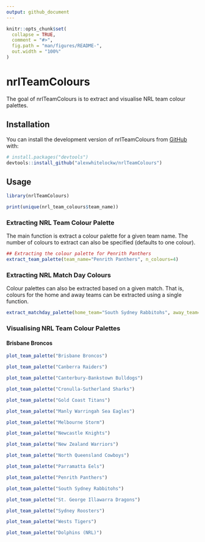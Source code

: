 ```yaml
---
output: github_document
---
```


<!-- README.md is generated from README.Rmd. Please edit that file -->

```r
knitr::opts_chunk$set(
  collapse = TRUE,
  comment = "#>",
  fig.path = "man/figures/README-",
  out.width = "100%"
)
```

# nrlTeamColours

<!-- badges: start -->
<!-- badges: end -->

The goal of nrlTeamColours is to extract and visualise NRL team colour palettes.

## Installation

You can install the development version of nrlTeamColours from [GitHub](https://github.com/) with:

``` r
# install.packages("devtools")
devtools::install_github("alexwhitelockw/nrlTeamColours")
```

## Usage

```r
library(nrlTeamColours)

print(unique(nrl_team_colours$team_name))
```

### Extracting NRL Team Colour Palette

The main function is extract a colour palette for a given team name. The number of colours to extract can also be specified (defaults to one colour).

```r
## Extracting the colour palette for Penrith Panthers
extract_team_palette(team_name="Penrith Panthers", n_colours=4)
```

### Extracting NRL Match Day Colours

Colour palettes can also be extracted based on a given match. That is, colours for the home and away teams can be extracted using a single function.

```r
extract_matchday_palette(home_team="South Sydney Rabbitohs", away_team="Wests Tigers")
```

### Visualising NRL Team Colour Palettes

#### Brisbane Broncos

```r
plot_team_palette("Brisbane Broncos")
```
```r
plot_team_palette("Canberra Raiders")
```
```r
plot_team_palette("Canterbury-Bankstown Bulldogs")
```
```r
plot_team_palette("Cronulla-Sutherland Sharks")
```
```r
plot_team_palette("Gold Coast Titans")
```
```r
plot_team_palette("Manly Warringah Sea Eagles")
```
```r
plot_team_palette("Melbourne Storm")
```
```r
plot_team_palette("Newcastle Knights")
```
```r
plot_team_palette("New Zealand Warriors")
```
```r
plot_team_palette("North Queensland Cowboys")
```
```r
plot_team_palette("Parramatta Eels")
```
```r
plot_team_palette("Penrith Panthers")
```
```r
plot_team_palette("South Sydney Rabbitohs")
```
```r
plot_team_palette("St. George Illawarra Dragons")
```
```r
plot_team_palette("Sydney Roosters")
```
```r
plot_team_palette("Wests Tigers")
```
```r
plot_team_palette("Dolphins (NRL)")
```